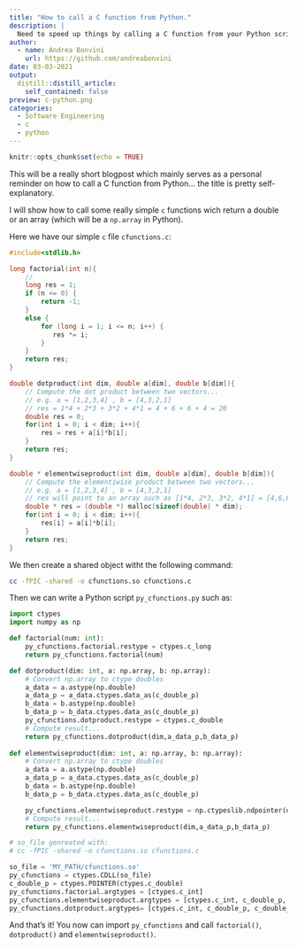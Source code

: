 ```yaml
---
title: "How to call a C function from Python."
description: |
  Need to speed up things by calling a C function from your Python script? Check this out.
author:
  - name: Andrea Bonvini
    url: https://github.com/andreabonvini
date: 03-03-2021
output:
  distill::distill_article:
    self_contained: false
preview: c-python.png
categories:
  - Software Engineering
  - c
  - python
---
```


```r
knitr::opts_chunk$set(echo = TRUE)
```

This will be a really short blogpost which mainly serves as a personal reminder on how to call a C function from Python... the title is pretty self-explanatory.

I will show how to call some really simple `c` functions wich return a double or an array (which will be a `np.array` in Python).

Here we have our simple `c` file `cfunctions.c`:

```c
#include<stdlib.h>

long factorial(int n){
    // 
	long res = 1;
	if (n <= 0) {
		return -1;
	}
	else {
		for (long i = 1; i <= n; i++) {
		   res *= i;
		}
	}
	return res;
}

double dotproduct(int dim, double a[dim], double b[dim]){
    // Compute the dot product between two vectors...
    // e.g. a = [1,2,3,4] , b = [4,3,2,1]
    // res = 1*4 + 2*3 + 3*2 + 4*1 = 4 + 6 + 6 + 4 = 20
    double res = 0;   
    for(int i = 0; i < dim; i++){
        res = res + a[i]*b[i];
    }
    return res;
}

double * elementwiseproduct(int dim, double a[dim], double b[dim]){
    // Compute the elementiwise product between two vectors...
    // e.g. a = [1,2,3,4] , b = [4,3,2,1]
    // res will point to an array such as [1*4, 2*3, 3*2, 4*1] = [4,6,6,4]
    double * res = (double *) malloc(sizeof(double) * dim);
    for(int i = 0; i < dim; i++){
        res[i] = a[i]*b[i];
    }    
    return res;
}
```

We then create a shared object witht the following command:

```bash
cc -fPIC -shared -o cfunctions.so cfunctions.c
```

Then we can write a Python script `py_cfunctions.py` such as:

```python
import ctypes
import numpy as np

def factorial(num: int):
	py_cfunctions.factorial.restype = ctypes.c_long
	return py_cfunctions.factorial(num)

def dotproduct(dim: int, a: np.array, b: np.array):
	# Convert np.array to ctype doubles
	a_data = a.astype(np.double)
	a_data_p = a_data.ctypes.data_as(c_double_p)
	b_data = b.astype(np.double)
	b_data_p = b_data.ctypes.data_as(c_double_p)
	py_cfunctions.dotproduct.restype = ctypes.c_double
	# Compute result...
	return py_cfunctions.dotproduct(dim,a_data_p,b_data_p)
	
def elementwiseproduct(dim: int, a: np.array, b: np.array):
	# Convert np.array to ctype doubles
	a_data = a.astype(np.double)
	a_data_p = a_data.ctypes.data_as(c_double_p)
	b_data = b.astype(np.double)
	b_data_p = b_data.ctypes.data_as(c_double_p)

	py_cfunctions.elementwiseproduct.restype = np.ctypeslib.ndpointer(dtype=ctypes.c_double,shape=(dim,))
	# Compute result...
	return py_cfunctions.elementwiseproduct(dim,a_data_p,b_data_p)

# so_file genreated with:
# cc -fPIC -shared -o cfunctions.so cfunctions.c

so_file = 'MY_PATH/cfunctions.so'
py_cfunctions = ctypes.CDLL(so_file)
c_double_p = ctypes.POINTER(ctypes.c_double)
py_cfunctions.factorial.argtypes = [ctypes.c_int] 
py_cfunctions.elementwiseproduct.argtypes = [ctypes.c_int, c_double_p, c_double_p]
py_cfunctions.dotproduct.argtypes= [ctypes.c_int, c_double_p, c_double_p]
```

And that's it! You now can import `py_cfunctions` and call `factorial()`, `dotproduct()` and `elementwiseproduct()`.
